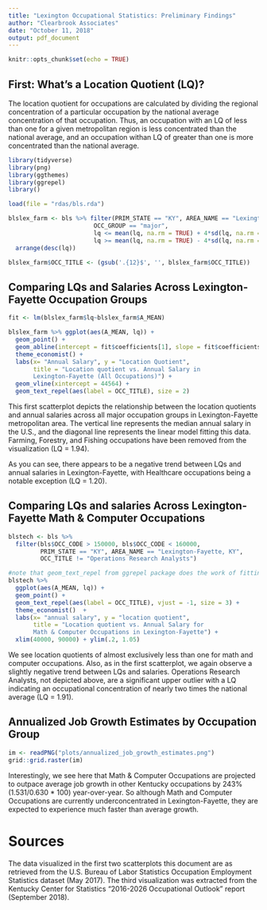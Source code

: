 ```yaml
---
title: "Lexington Occupational Statistics: Preliminary Findings"
author: "Clearbrook Associates"
date: "October 11, 2018"
output: pdf_document
---
```


```r
knitr::opts_chunk$set(echo = TRUE)
```


## First: What's a Location Quotient (LQ)?
The location quotient for occupations are calculated by dividing the regional concentration
of a particular occupation by the national average concentration of that occupation. Thus,
an occupation with an LQ of less than one for a given metropolitan region is less concentrated than the national average, and an occupation withan LQ of greater than one is more concentrated than the national average.

```r
library(tidyverse)
library(png)
library(ggthemes)
library(ggrepel)
library()

load(file = "rdas/bls.rda")

blslex_farm <- bls %>% filter(PRIM_STATE == "KY", AREA_NAME == "Lexington-Fayette, KY", 
                        OCC_GROUP == "major",
                        lq <= mean(lq, na.rm = TRUE) + 4*sd(lq, na.rm = TRUE),
                        lq >= mean(lq, na.rm = TRUE) - 4*sd(lq, na.rm = TRUE)) %>% #note this
  arrange(desc(lq))

blslex_farm$OCC_TITLE <- (gsub('.{12}$', '', blslex_farm$OCC_TITLE))

```

## Comparing LQs and Salaries Across Lexington-Fayette Occupation Groups

```r
fit <- lm(blslex_farm$lq~blslex_farm$A_MEAN)

blslex_farm %>% ggplot(aes(A_MEAN, lq)) +
  geom_point() +
  geom_abline(intercept = fit$coefficients[1], slope = fit$coefficients[2]) +
  theme_economist() +
  labs(x= "Annual Salary", y = "Location Quotient", 
       title = "Location quotient vs. Annual Salary in
       Lexington-Fayette (All Occupations)") +
  geom_vline(xintercept = 44564) +
  geom_text_repel(aes(label = OCC_TITLE), size = 2) 
```

This first scatterplot depicts the relationship between the location quotients and annual salaries across all major occupation groups in Lexington-Fayette metropolitan area. The vertical line represents the median annual salary in the U.S., and the diagonal line represents the linear model fitting this data. Farming, Forestry, and Fishing occupations have been removed from the visualization (LQ = 1.94). 

As you can see, there appears to be a negative trend between LQs and annual salaries in Lexington-Fayette, with Healthcare occupations being a notable exception (LQ = 1.20).

## Comparing LQs and salaries Across Lexington-Fayette Math & Computer Occupations

```r
blstech <- bls %>% 
  filter(bls$OCC_CODE > 150000, bls$OCC_CODE < 160000,
         PRIM_STATE == "KY", AREA_NAME == "Lexington-Fayette, KY",
         OCC_TITLE != "Operations Research Analysts") 

#note that geom_text_repel from ggrepel package does the work of fitting text on the plot panel
blstech %>%
  ggplot(aes(A_MEAN, lq)) +
  geom_point() +
  geom_text_repel(aes(label = OCC_TITLE), vjust = -1, size = 3) +
  theme_economist()  + 
  labs(x= "annual salary", y = "location quotient", 
       title = "Location quotient vs. Annual Salary for
       Math & Computer Occupations in Lexington-Fayette") +
  xlim(40000, 90000) + ylim(.2, 1.05)
```

We see location quotients of almost exclusively less than one for math and computer occupations. Also, as in the first scatterplot, we again observe a slightly negative trend between LQs and salaries. Operations Research Analysts, not depicted above, are a significant upper outlier with a LQ indicating an occupational concentration of nearly two times the national average (LQ = 1.91).

## Annualized Job Growth Estimates by Occupation Group

```r
im <- readPNG("plots/annualized_job_growth_estimates.png")
grid::grid.raster(im)
```

Interestingly, we see here that Math & Computer Occupations are projected to outpace average job growth in other Kentucky occupations by 243% (1.531/0.630 * 100) year-over-year. So although Math and Computer Occupations are currently underconcentrated in Lexington-Fayette, they are expected to experience much faster than average growth.

# Sources

The data visualized in the first two scatterplots this document are as retrieved from the U.S. Bureau of Labor Statistics Occupation Employment Statistics dataset (May 2017). The third visualization was extracted from the Kentucky Center for Statistics "2016-2026 Occupational Outlook" report (September 2018).
